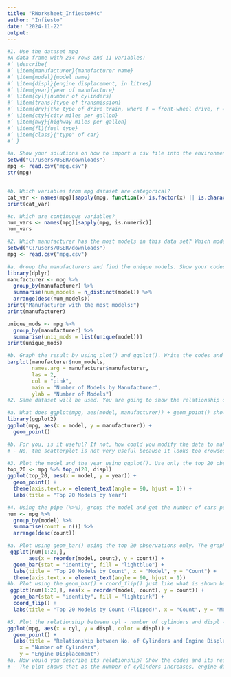 ```yaml
---
title: "RWorksheet_Infiesto#4c"
author: "Infiesto"
date: "2024-11-22"
output:
---
```

```r
#1. Use the dataset mpg
#A data frame with 234 rows and 11 variables:
#’ \describe{
#’ \item{manufacturer}{manufacturer name}
#’ \item{model}{model name}
#’ \item{displ}{engine displacement, in litres}
#’ \item{year}{year of manufacture}
#’ \item{cyl}{number of cylinders}
#’ \item{trans}{type of transmission}
#’ \item{drv}{the type of drive train, where f = front-wheel drive, r = rear wheel drive, 4 = 4wd}
#’ \item{cty}{city miles per gallon}
#’ \item{hwy}{highway miles per gallon}
#’ \item{fl}{fuel type}
#’ \item{class}{"type" of car}
#’ }

#a. Show your solutions on how to import a csv file into the environment.
setwd("C:/users/USER/downloads")
mpg <- read.csv("mpg.csv")
str(mpg)


#b. Which variables from mpg dataset are categorical?
cat_var <- names(mpg)[sapply(mpg, function(x) is.factor(x) || is.character(x))]
print(cat_var)

#c. Which are continuous variables?
num_vars <- names(mpg)[sapply(mpg, is.numeric)]
num_vars
```
```r
#2. Which manufacturer has the most models in this data set? Which model has the most variations? Show your answer.
setwd("C:/users/USER/downloads")
mpg <- read.csv("mpg.csv")

#a. Group the manufacturers and find the unique models. Show your codes and result.
library(dplyr)
manufacturer <- mpg %>%
  group_by(manufacturer) %>%
  summarise(num_models = n_distinct(model)) %>%
  arrange(desc(num_models))
print("Manufacturer with the most models:")
print(manufacturer)

unique_mods <- mpg %>%
  group_by(manufacturer) %>%
  summarise(uniq_mods = list(unique(model)))
print(unique_mods)

#b. Graph the result by using plot() and ggplot(). Write the codes and its result.
barplot(manufacturer$num_models,
        names.arg = manufacturer$manufacturer,
        las = 2,
        col = "pink",
        main = "Number of Models by Manufacturer",
        ylab = "Number of Models")
#2. Same dataset will be used. You are going to show the relationship of the modeland the manufacturer.

#a. What does ggplot(mpg, aes(model, manufacturer)) + geom_point() show?
library(ggplot2)
ggplot(mpg, aes(x = model, y = manufacturer)) +
  geom_point()

#b. For you, is it useful? If not, how could you modify the data to make it more informative?
# - No, the scatterplot is not very useful because it looks too crowded. I would group the data by manufacturer and model count, then use a bar chart to make it clearer.

#3. Plot the model and the year using ggplot(). Use only the top 20 observations. Write the codes and its 
top_20 <- mpg %>% top_n(20, displ)
ggplot(top_20, aes(x = model, y = year)) + 
  geom_point() + 
  theme(axis.text.x = element_text(angle = 90, hjust = 1)) +
  labs(title = "Top 20 Models by Year")

#4. Using the pipe (%>%), group the model and get the number of cars per model. Show codes and its result
num <- mpg %>%
  group_by(model) %>%
  summarise(count = n()) %>%
  arrange(desc(count))

#a. Plot using geom_bar() using the top 20 observations only. The graphs shoudl have a title, labels and colors. Show code and results.
 ggplot(num[1:20,],
       aes(x = reorder(model, count), y = count)) +
  geom_bar(stat = "identity", fill = "lightblue") +
  labs(title = "Top 20 Models by Count", x = "Model", y = "Count") +
  theme(axis.text.x = element_text(angle = 90, hjust = 1))
#b. Plot using the geom_bar() + coord_flip() just like what is shown below. Show codes and its result.
 ggplot(num[1:20,], aes(x = reorder(model, count), y = count)) +
  geom_bar(stat = "identity", fill = "lightpink") +
  coord_flip() +
  labs(title = "Top 20 Models by Count (Flipped)", x = "Count", y = "Model")

#5. Plot the relationship between cyl - number of cylinders and displ - engine displacement usinggeom_point with aesthetic color = engine displacement. Title should be “Relationship between No. of Cylinders and Engine Displacement”.
ggplot(mpg, aes(x = cyl, y = displ, color = displ)) +
  geom_point() +
  labs(title = "Relationship between No. of Cylinders and Engine Displacement",
    x = "Number of Cylinders",
    y = "Engine Displacement")
#a. How would you describe its relationship? Show the codes and its result.
# - The plot shows that as the number of cylinders increases, engine displacement usually increases. Cars with more cylinders tend to have bigger engines. However, there is some variation even within the same cylinder group.
```


